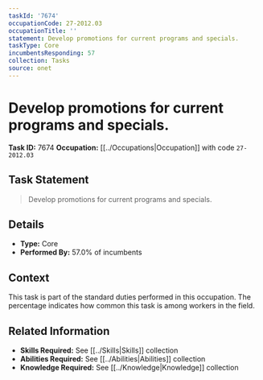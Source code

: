 ```yaml
---
taskId: '7674'
occupationCode: 27-2012.03
occupationTitle: ''
statement: Develop promotions for current programs and specials.
taskType: Core
incumbentsResponding: 57
collection: Tasks
source: onet
---
```

# Develop promotions for current programs and specials.

**Task ID:** 7674
**Occupation:** [[../Occupations|Occupation]] with code `27-2012.03`

## Task Statement

> Develop promotions for current programs and specials.

## Details

- **Type:** Core
- **Performed By:** 57.0% of incumbents

## Context

This task is part of the standard duties performed in this occupation. The percentage indicates how common this task is among workers in the field.

## Related Information

- **Skills Required:** See [[../Skills|Skills]] collection
- **Abilities Required:** See [[../Abilities|Abilities]] collection
- **Knowledge Required:** See [[../Knowledge|Knowledge]] collection
